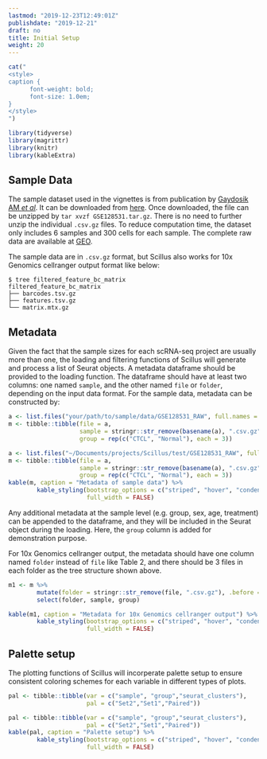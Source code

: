 ```yaml
---
lastmod: "2019-12-23T12:49:01Z"
publishdate: "2019-12-21"
draft: no
title: Initial Setup
weight: 20
---
```


```r
cat("
<style>
caption {
      font-weight: bold;
      font-size: 1.0em;
}
</style>
")
```
```r
library(tidyverse)
library(magrittr)
library(knitr)
library(kableExtra)
```

## Sample Data

The sample dataset used in the vignettes is from publication by [Gaydosik AM *et al*](https://www.ncbi.nlm.nih.gov/pubmed/31010835). It can be downloaded from [here](https://github.com/xmc811/Scillus/blob/development/test/GSE128531.tar.gz). Once downloaded, the file can be unzipped by `tar xvzf GSE128531.tar.gz`. There is no need to further unzip the individual `.csv.gz` files. To reduce computation time, the dataset only includes 6 samples and 300 cells for each sample. The complete raw data are available at [GEO](https://www.ncbi.nlm.nih.gov/geo/query/acc.cgi?acc=GSE128531).

The sample data are in `.csv.gz` format, but Scillus also works for 10x Genomics cellranger output format like below:

```console
$ tree filtered_feature_bc_matrix
filtered_feature_bc_matrix
├── barcodes.tsv.gz
├── features.tsv.gz
└── matrix.mtx.gz
```

## Metadata

Given the fact that the sample sizes for each scRNA-seq project are usually more than one, the loading and filtering functions of Scillus will generate and process a list of Seurat objects. A metadata dataframe should be provided to the loading function. The dataframe should have at least two columns: one named `sample`, and the other named `file` or `folder`, depending on the input data format. For the sample data, metadata can be constructed by:

```R
a <- list.files("your/path/to/sample/data/GSE128531_RAW", full.names = TRUE)
m <- tibble::tibble(file = a, 
                    sample = stringr::str_remove(basename(a), ".csv.gz"),
                    group = rep(c("CTCL", "Normal"), each = 3))
```
```r
a <- list.files("~/Documents/projects/Scillus/test/GSE128531_RAW", full.names = TRUE)
m <- tibble::tibble(file = a, 
                    sample = stringr::str_remove(basename(a), ".csv.gz"),
                    group = rep(c("CTCL", "Normal"), each = 3))
kable(m, caption = "Metadata of sample data") %>%
        kable_styling(bootstrap_options = c("striped", "hover", "condensed", "responsive"),
                      full_width = FALSE)
```

Any additional metadata at the sample level (e.g. group, sex, age, treatment) can be appended to the dataframe, and they will be included in the Seurat object during the loading. Here, the `group` column is added for demonstration purpose. 


For 10x Genomics cellranger output, the metadata should have one column named `folder` instead of `file` like Table 2, and there should be 3 files in each folder as the tree structure shown above.

```r
m1 <- m %>%
        mutate(folder = stringr::str_remove(file, ".csv.gz"), .before = 1) %>%
        select(folder, sample, group)

kable(m1, caption = "Metadata for 10x Genomics cellranger output") %>%
        kable_styling(bootstrap_options = c("striped", "hover", "condensed", "responsive"),
                      full_width = FALSE)
```



## Palette setup

The plotting functions of Scillus will incorperate palette setup to ensure consistent coloring schemes for each variable in different types of plots.

```R
pal <- tibble::tibble(var = c("sample", "group","seurat_clusters"),
                      pal = c("Set2","Set1","Paired"))
```
```r
pal <- tibble::tibble(var = c("sample", "group","seurat_clusters"),
                      pal = c("Set2","Set1","Paired"))
kable(pal, caption = "Palette setup") %>%
        kable_styling(bootstrap_options = c("striped", "hover", "condensed", "responsive"),
                      full_width = FALSE)
```